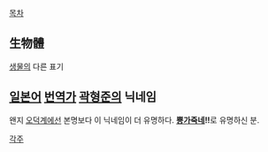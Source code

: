[[목차]]
== 生物體 ==
[[생물]]의 다른 표기 

== [[일본어]] [[번역가]] [[곽형준]]의 닉네임 ==
왠지 [[오덕계]]에선 본명보다 이 닉네임이 더 유명하다.
'''[[뿅가죽네]]!!'''로 유명하신 분.

[[각주]]
